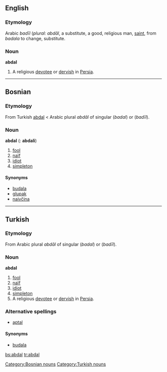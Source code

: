 ==English==

===Etymology===
Arabic ''badīl''  (''plural:'' ''abdāl'', a substitute, a good, religious man, [[saint]], from ''badala'' to change, substitute.
===Noun===
'''abdal'''
# A religious [[devotee]] or [[dervish]] in [[Persia]].

----

==Bosnian==
===Etymology===
From Turkish [[abdal#Turkish|abdal]] < Arabic plural ''abdāl'' of singular {{ARchar|[[بدل|بَدَل]]}} (''badal'') or {{ARchar|[[بديل|بَدِيل]]}} (''badīl'').
===Noun===
'''abdal''' {{m}} {{s}} ({{p}}: '''abdali''')
#[[fool]]
#[[naïf]]
#[[idiot]]
#[[simpleton]]
====Synonyms====
*[[budala#Bosnian|budala]]
*[[glupak#Bosnian|glupak]]
*[[naivčina#Bosnian|naivčina]]
[[Category:Bosnian nouns]]

----

==Turkish==
===Etymology===
From Arabic plural ''abdāl'' of singular {{ARchar|[[بدل|بَدَل]]}} (''badal'') or {{ARchar|[[بديل|بَدِيل]]}} (''badīl'').
===Noun===
'''abdal'''
#[[fool]]
#[[naïf]]
#[[idiot]]
#[[simpleton]]
#A religious [[devotee]] or [[dervish]] in [[Persia]].
===Alternative spellings===
*[[aptal#Turkish|aptal]]
====Synonyms====
*[[budala#Bosnian|budala]]
[[Category:Turkish nouns]]

[[bs:abdal]]
[[tr:abdal]]